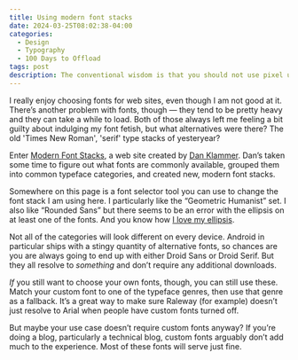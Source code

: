 ```yaml
---
title: Using modern font stacks
date: 2024-03-25T08:02:38-04:00
categories:
  - Design
  - Typography
  - 100 Days to Offload
tags: post
description: The conventional wisdom is that you should not use pixel units, but maybe sometimes you should?
---
```


I really enjoy choosing fonts for web sites, even though I am not good at it.  There’s another problem with fonts, though — they tend to be pretty heavy and they can take a while to load. Both of those always left me feeling a bit guilty about indulging my font fetish, but what alternatives were there? The old 'Times New Roman', 'serif' type stacks of yesteryear?

Enter [Modern Font Stacks](https://modernfontstacks.com/), a web site created by [Dan Klammer](https://danklammer.com/). Dan’s taken some time to figure out what fonts are commonly available, grouped them into common typeface categories, and created new, modern font stacks.

Somewhere on this page is a font selector tool you can use to change the font stack I am using here. I particularly like the “Geometric Humanist” set. I also like “Rounded Sans” but there seems to be an error with the ellipsis on at least one of the fonts. And you know how [I love my ellipsis](https://thudfactor.com/posts/2024/02/punctuation/).

Not all of the categories will look different on every device. Android in particular ships with a stingy quantity of alternative fonts, so chances are you are always going to end up with either Droid Sans or Droid Serif. But they all resolve to _something_ and don’t require any additional downloads.

_If_ you still want to choose your own fonts, though, you can still use these. Match your custom font to one of the typeface genres, then use that genre as a fallback. It’s a great way to make sure Raleway (for example) doesn’t just resolve to Arial when people have custom fonts turned off.

But maybe your use case doesn’t require custom fonts anyway? If you’re doing a blog, particularly a technical blog, custom fonts arguably don’t add much to the experience. Most of these fonts will serve just fine.

